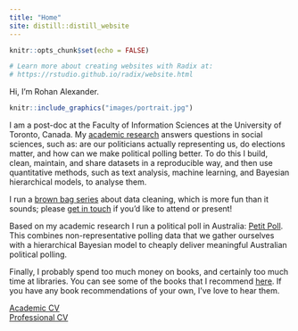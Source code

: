 ```yaml
---
title: "Home"
site: distill::distill_website
---
```


```r
knitr::opts_chunk$set(echo = FALSE)

# Learn more about creating websites with Radix at:
# https://rstudio.github.io/radix/website.html

```

Hi, I’m Rohan Alexander.

```r
knitr::include_graphics("images/portrait.jpg") 
```

I am a post-doc at the Faculty of Information Sciences at the University of Toronto, Canada. My [academic research](https://rohanalexander.com/academic.html) answers questions in social sciences, such as: are our politicians actually representing us, do elections matter, and how can we make political polling better. To do this I build, clean, maintain, and share datasets in a reproducible way, and then use quantitative methods, such as text analysis, machine learning, and Bayesian hierarchical models, to analyse them.

I run a [brown bag series](https://rohanalexander.com/brownbag.html) about data cleaning, which is more fun than it sounds; please [get in touch](mailto:rohan.alexander@utoronto.ca) if you'd like to attend or present!

Based on my academic research I run a political poll in Australia: [Petit Poll](https://petitpoll.com). This combines non-representative polling data that we gather ourselves with a hierarchical Bayesian model to cheaply deliver meaningful Australian political polling.

Finally, I probably spend too much money on books, and certainly too much time at libraries. You can see some of the books that I recommend [here](https://rohanalexander.com/bookshelf.html). If you have any book recommendations of your own, I've love to hear them.

[Academic CV](pdfs/cv-academic-Rohan_Alexander.pdf)  
[Professional CV](pdfs/2019-09-04-canada_cv-professional-RohanAlexander.pdf)
